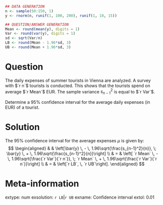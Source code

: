   ```r
## DATA GENERATION
n <- sample(50:150, 1)
y <- rnorm(n, runif(1, 100, 200), runif(1, 10, 15))

## QUESTION/ANSWER GENERATION
Mean <- round(mean(y), digits = 1)
Var <- round(var(y), digits = 1)
sd <- sqrt(Var/n)
LB <- round(Mean - 1.96*sd, 3)
UB <- round(Mean + 1.96*sd, 3)
```

Question
========

The daily expenses of summer tourists in Vienna are analyzed. A
survey with $`r n`$ tourists is conducted. This shows that the
tourists spend on average $`r Mean`$ EUR. The sample variance
$s^2_{n-1}$ is equal to $`r Var`$.

Determine a $95\%$ confidence interval for the average daily
expenses (in EUR) of a tourist.


Solution
========

The $95\%$ confidence interval for the average expenses $\mu$ is
given by:
$$
\begin{aligned}
&   & \left[\bar{y} \, - \, 1.96\sqrt{\frac{s_{n-1}^2}{n}}, \; 
  \bar{y} \, + \, 1.96\sqrt{\frac{s_{n-1}^2}{n}}\right] \\
& = & \left[ `r Mean` \, - \, 1.96\sqrt{\frac{`r Var`}{`r n`}}, \;
             `r Mean` \, + \, 1.96\sqrt{\frac{`r Var`}{`r n`}}\right] \\
& = & \left[`r LB`, \, `r UB`\right].
\end{aligned}
$$


Meta-information
============
extype: num
exsolution: `r LB`|`r UB`
exname: Confidence interval
extol: 0.01
